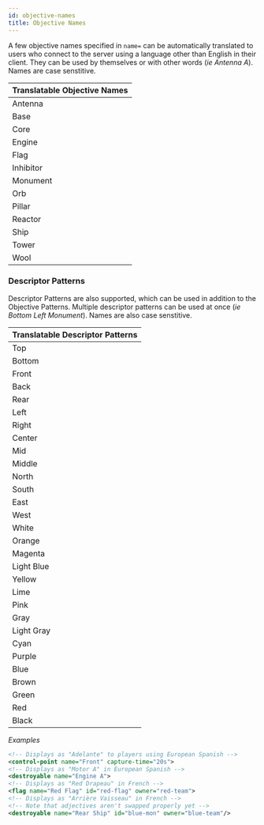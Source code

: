 ```yaml
---
id: objective-names
title: Objective Names
---
```


A few objective names specified in `name=` can be automatically translated to users who connect to the server
using a language other than English in their client. They can be used by themselves or with other words
(_ie Antenna A_). Names are case senstitive.

<div className="table-container">
  <table>
    <thead>
      <tr>
        <th>Translatable Objective Names</th>
      </tr>
    </thead>
    <tbody>
      <tr>
        <td>
          <label>Antenna</label>
        </td>
      </tr>
      <tr>
        <td>
          <label>Base</label>
        </td>
      </tr>
      <tr>
        <td>
          <label>Core</label>
        </td>
      </tr>
      <tr>
        <td>
          <label>Engine</label>
        </td>
      </tr>
      <tr>
        <td>
          <label>Flag</label>
        </td>
      </tr>
      <tr>
        <td>
          <label>Inhibitor</label>
        </td>
      </tr>
      <tr>
        <td>
          <label>Monument</label>
        </td>
      </tr>
      <tr>
        <td>
          <label>Orb</label>
        </td>
      </tr>
      <tr>
        <td>
          <label>Pillar</label>
        </td>
      </tr>
      <tr>
        <td>
          <label>Reactor</label>
        </td>
      </tr>
      <tr>
        <td>
          <label>Ship</label>
        </td>
      </tr>
      <tr>
        <td>
          <label>Tower</label>
        </td>
      </tr>
      <tr>
        <td>
          <label>Wool</label>
        </td>
      </tr>
    </tbody>
  </table>
</div>

### Descriptor Patterns

Descriptor Patterns are also supported, which can be used in addition to the Objective Patterns.
Multiple descriptor patterns can be used at once (_ie Bottom Left Monument_).
Names are also case senstitive.

<div className="table-container">
  <table>
    <thead>
      <tr>
        <th>Translatable Descriptor Patterns</th>
      </tr>
    </thead>
    <tbody>
      <tr>
        <td>
          <label>Top</label>
        </td>
      </tr>
      <tr>
        <td>
          <label>Bottom</label>
        </td>
      </tr>
      <tr>
        <td>
          <label>Front</label>
        </td>
      </tr>
      <tr>
        <td>
          <label>Back</label>
        </td>
      </tr>
      <tr>
        <td>
          <label>Rear</label>
        </td>
      </tr>
      <tr>
        <td>
          <label>Left</label>
        </td>
      </tr>
      <tr>
        <td>
          <label>Right</label>
        </td>
      </tr>
      <tr>
        <td>
          <label>Center</label>
        </td>
      </tr>
      <tr>
        <td>
          <label>Mid</label>
        </td>
      </tr>
      <tr>
        <td>
          <label>Middle</label>
        </td>
      </tr>
      <tr>
        <td>
          <label>North</label>
        </td>
      </tr>
      <tr>
        <td>
          <label>South</label>
        </td>
      </tr>
      <tr>
        <td>
          <label>East</label>
        </td>
      </tr>
      <tr>
        <td>
          <label>West</label>
        </td>
      </tr>
      <tr>
        <td>
          <label>White</label>
        </td>
      </tr>
      <tr>
        <td>
          <label>Orange</label>
        </td>
      </tr>
      <tr>
        <td>
          <label>Magenta</label>
        </td>
      </tr>
      <tr>
        <td>
          <label>Light Blue</label>
        </td>
      </tr>
      <tr>
        <td>
          <label>Yellow</label>
        </td>
      </tr>
      <tr>
        <td>
          <label>Lime</label>
        </td>
      </tr>
      <tr>
        <td>
          <label>Pink</label>
        </td>
      </tr>
      <tr>
        <td>
          <label>Gray</label>
        </td>
      </tr>
      <tr>
        <td>
          <label>Light Gray</label>
        </td>
      </tr>
      <tr>
        <td>
          <label>Cyan</label>
        </td>
      </tr>
      <tr>
        <td>
          <label>Purple</label>
        </td>
      </tr>
      <tr>
        <td>
          <label>Blue</label>
        </td>
      </tr>
      <tr>
        <td>
          <label>Brown</label>
        </td>
      </tr>
      <tr>
        <td>
          <label>Green</label>
        </td>
      </tr>
      <tr>
        <td>
          <label>Red</label>
        </td>
      </tr>
      <tr>
        <td>
          <label>Black</label>
        </td>
      </tr>
    </tbody>
  </table>
</div>

_Examples_

```xml
<!-- Displays as "Adelante" to players using European Spanish -->
<control-point name="Front" capture-time="20s">
<!-- Displays as "Motor A" in European Spanish -->
<destroyable name="Engine A">
<!-- Displays as "Red Drapeau" in French -->
<flag name="Red Flag" id="red-flag" owner="red-team">
<!-- Displays as "Arrière Vaisseau" in French -->
<!-- Note that adjectives aren't swapped properly yet -->
<destroyable name="Rear Ship" id="blue-mon" owner="blue-team"/>
```
